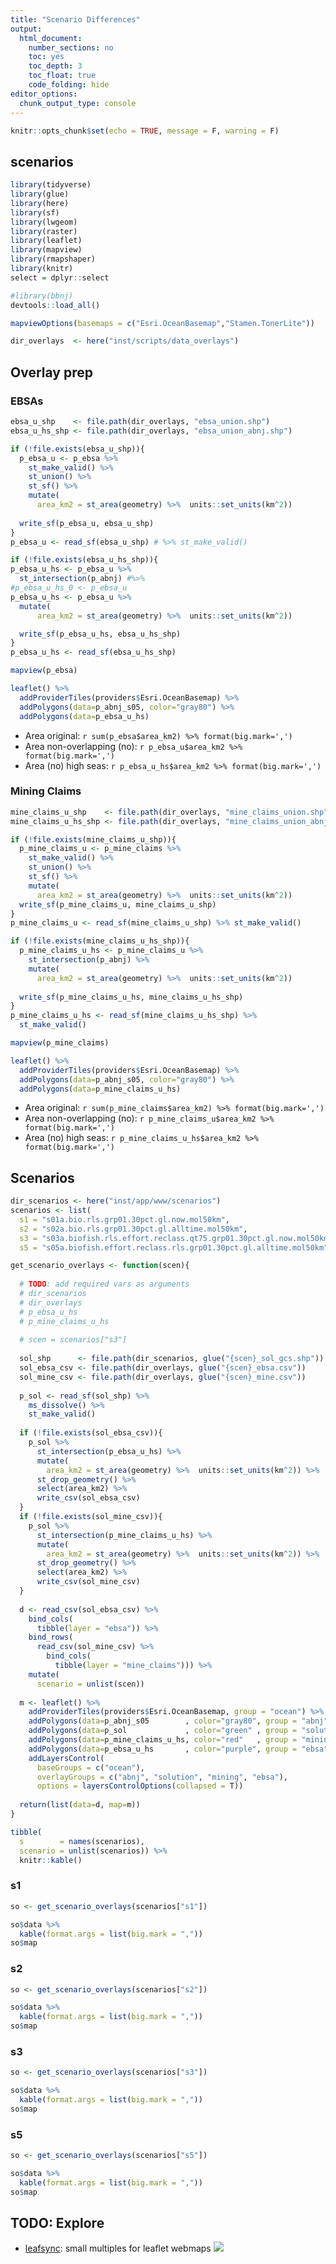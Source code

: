 ```yaml
---
title: "Scenario Differences"
output:
  html_document:
    number_sections: no
    toc: yes
    toc_depth: 3
    toc_float: true
    code_folding: hide
editor_options: 
  chunk_output_type: console
---
```


```r
knitr::opts_chunk$set(echo = TRUE, message = F, warning = F)
```

## scenarios

```r
library(tidyverse)
library(glue)
library(here)
library(sf)
library(lwgeom)
library(raster)
library(leaflet)
library(mapview)
library(rmapshaper)
library(knitr)
select = dplyr::select

#library(bbnj)
devtools::load_all()

mapviewOptions(basemaps = c("Esri.OceanBasemap","Stamen.TonerLite"))

dir_overlays  <- here("inst/scripts/data_overlays")
```

## Overlay prep
### EBSAs

```r
ebsa_u_shp    <- file.path(dir_overlays, "ebsa_union.shp")
ebsa_u_hs_shp <- file.path(dir_overlays, "ebsa_union_abnj.shp")

if (!file.exists(ebsa_u_shp)){
  p_ebsa_u <- p_ebsa %>%
    st_make_valid() %>% 
    st_union() %>%
    st_sf() %>% 
    mutate(
      area_km2 = st_area(geometry) %>%  units::set_units(km^2))
  
  write_sf(p_ebsa_u, ebsa_u_shp)
}
p_ebsa_u <- read_sf(ebsa_u_shp) # %>% st_make_valid()

if (!file.exists(ebsa_u_hs_shp)){
p_ebsa_u_hs <- p_ebsa_u %>%
  st_intersection(p_abnj) #%>% 
#p_ebsa_u_hs_0 <- p_ebsa_u
p_ebsa_u_hs <- p_ebsa_u %>%  
  mutate(
      area_km2 = st_area(geometry) %>%  units::set_units(km^2))

  write_sf(p_ebsa_u_hs, ebsa_u_hs_shp)
}
p_ebsa_u_hs <- read_sf(ebsa_u_hs_shp)

mapview(p_ebsa)

leaflet() %>% 
  addProviderTiles(providers$Esri.OceanBasemap) %>% 
  addPolygons(data=p_abnj_s05, color="gray80") %>% 
  addPolygons(data=p_ebsa_u_hs)
```

- Area original:             `r sum(p_ebsa$area_km2) %>% format(big.mark=',')`
- Area non-overlapping (no): `r p_ebsa_u$area_km2 %>% format(big.mark=',')`
- Area (no) high seas:       `r p_ebsa_u_hs$area_km2 %>% format(big.mark=',')`

### Mining Claims

```r
mine_claims_u_shp    <- file.path(dir_overlays, "mine_claims_union.shp")
mine_claims_u_hs_shp <- file.path(dir_overlays, "mine_claims_union_abnj.shp")

if (!file.exists(mine_claims_u_shp)){
  p_mine_claims_u <- p_mine_claims %>%
    st_make_valid() %>% 
    st_union() %>% 
    st_sf() %>% 
    mutate(
      area_km2 = st_area(geometry) %>%  units::set_units(km^2))
  write_sf(p_mine_claims_u, mine_claims_u_shp)
}
p_mine_claims_u <- read_sf(mine_claims_u_shp) %>% st_make_valid()

if (!file.exists(mine_claims_u_hs_shp)){
  p_mine_claims_u_hs <- p_mine_claims_u %>%
    st_intersection(p_abnj) %>% 
    mutate(
      area_km2 = st_area(geometry) %>%  units::set_units(km^2))
  
  write_sf(p_mine_claims_u_hs, mine_claims_u_hs_shp)
}
p_mine_claims_u_hs <- read_sf(mine_claims_u_hs_shp) %>% 
  st_make_valid()

mapview(p_mine_claims)

leaflet() %>% 
  addProviderTiles(providers$Esri.OceanBasemap) %>% 
  addPolygons(data=p_abnj_s05, color="gray80") %>% 
  addPolygons(data=p_mine_claims_u_hs)
```

- Area original:             `r sum(p_mine_claims$area_km2) %>% format(big.mark=',')`
- Area non-overlapping (no): `r p_mine_claims_u$area_km2 %>% format(big.mark=',')`
- Area (no) high seas:       `r p_mine_claims_u_hs$area_km2 %>% format(big.mark=',')`

## Scenarios

```r
dir_scenarios <- here("inst/app/www/scenarios")
scenarios <- list(
  s1 = "s01a.bio.rls.grp01.30pct.gl.now.mol50km",
  s2 = "s02a.bio.rls.grp01.30pct.gl.alltime.mol50km",
  s3 = "s03a.biofish.rls.effort.reclass.qt75.grp01.30pct.gl.now.mol50km",
  s5 = "s05a.biofish.effort.reclass.rls.grp01.30pct.gl.alltime.mol50km")

get_scenario_overlays <- function(scen){
  
  # TODO: add required vars as arguments
  # dir_scenarios
  # dir_overlays
  # p_ebsa_u_hs
  # p_mine_claims_u_hs
  
  # scen = scenarios["s3"]
  
  sol_shp      <- file.path(dir_scenarios, glue("{scen}_sol_gcs.shp"))
  sol_ebsa_csv <- file.path(dir_overlays, glue("{scen}_ebsa.csv"))
  sol_mine_csv <- file.path(dir_overlays, glue("{scen}_mine.csv"))
  
  p_sol <- read_sf(sol_shp) %>% 
    ms_dissolve() %>% 
    st_make_valid()
  
  if (!file.exists(sol_ebsa_csv)){
    p_sol %>% 
      st_intersection(p_ebsa_u_hs) %>% 
      mutate(
        area_km2 = st_area(geometry) %>%  units::set_units(km^2)) %>% 
      st_drop_geometry() %>% 
      select(area_km2) %>% 
      write_csv(sol_ebsa_csv)
  }
  if (!file.exists(sol_mine_csv)){
    p_sol %>% 
      st_intersection(p_mine_claims_u_hs) %>% 
      mutate(
        area_km2 = st_area(geometry) %>%  units::set_units(km^2)) %>% 
      st_drop_geometry() %>% 
      select(area_km2) %>% 
      write_csv(sol_mine_csv)
  }
  
  d <- read_csv(sol_ebsa_csv) %>% 
    bind_cols(
      tibble(layer = "ebsa")) %>% 
    bind_rows(
      read_csv(sol_mine_csv) %>% 
        bind_cols(
          tibble(layer = "mine_claims"))) %>% 
    mutate(
      scenario = unlist(scen))
  
  m <- leaflet() %>% 
    addProviderTiles(providers$Esri.OceanBasemap, group = "ocean") %>% 
    addPolygons(data=p_abnj_s05        , color="gray80", group = "abnj") %>% 
    addPolygons(data=p_sol             , color="green" , group = "solution") %>% 
    addPolygons(data=p_mine_claims_u_hs, color="red"   , group = "mining") %>%
    addPolygons(data=p_ebsa_u_hs       , color="purple", group = "ebsa") %>% 
    addLayersControl(
      baseGroups = c("ocean"),
      overlayGroups = c("abnj", "solution", "mining", "ebsa"),
      options = layersControlOptions(collapsed = T))
  
  return(list(data=d, map=m))
}

tibble(
  s        = names(scenarios),
  scenario = unlist(scenarios)) %>% 
  knitr::kable()
```

### s1

```r
so <- get_scenario_overlays(scenarios["s1"])

so$data %>% 
  kable(format.args = list(big.mark = ","))
so$map
```

### s2

```r
so <- get_scenario_overlays(scenarios["s2"])

so$data %>% 
  kable(format.args = list(big.mark = ","))
so$map
```

### s3

```r
so <- get_scenario_overlays(scenarios["s3"])

so$data %>% 
  kable(format.args = list(big.mark = ","))
so$map
```

### s5

```r
so <- get_scenario_overlays(scenarios["s5"])

so$data %>% 
  kable(format.args = list(big.mark = ","))
so$map
```

## TODO: Explore 

- [leafsync](https://github.com/r-spatial/leafsync): small multiples for leaflet webmaps
  ![](https://github.com/r-spatial/leafsync/raw/master/man/figures/README-sync.png)


